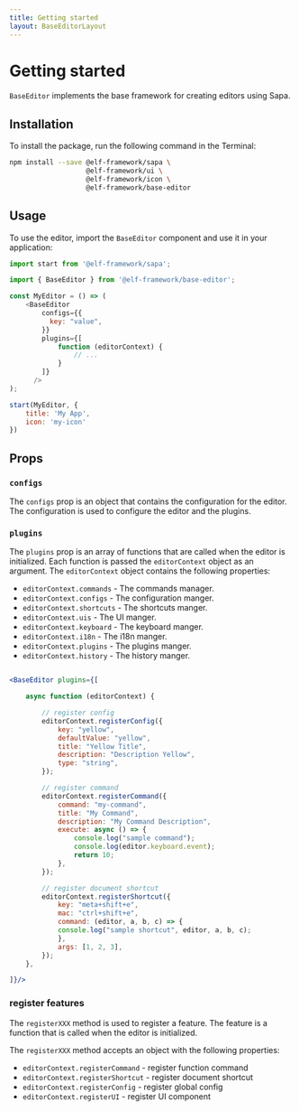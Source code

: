 ```yaml
---
title: Getting started
layout: BaseEditorLayout
---
```

  
# Getting started

`BaseEditor` implements the base framework for creating editors using Sapa.

## Installation

To install the package, run the following command in the Terminal:

```bash
npm install --save @elf-framework/sapa \
                   @elf-framework/ui \
                   @elf-framework/icon \
                   @elf-framework/base-editor
```

## Usage

To use the editor, import the `BaseEditor` component and use it in your application:

```js
import start from '@elf-framework/sapa';

import { BaseEditor } from '@elf-framework/base-editor';

const MyEditor = () => (
    <BaseEditor
        configs={{
          key: "value",
        }}
        plugins={[
            function (editorContext) {
                // ...
            }
        ]}
      />
);

start(MyEditor, {
    title: 'My App',
    icon: 'my-icon'
})
```

## Props

### `configs`

The `configs` prop is an object that contains the configuration for the editor. The configuration is used to configure the editor and the plugins.

### `plugins`

The `plugins` prop is an array of functions that are called when the editor is initialized. 
Each function is passed the `editorContext` object as an argument. 
The `editorContext` object contains the following properties:

* `editorContext.commands` - The commands manager.
* `editorContext.configs` - The configuration manger.
* `editorContext.shortcuts` - The shortcuts manger.
* `editorContext.uis` - The UI manger.
* `editorContext.keyboard` - The keyboard manger.
* `editorContext.i18n` - The i18n manger.
* `editorContext.plugins` - The plugins manger.
* `editorContext.history` - The history manger.

```jsx

<BaseEditor plugins={[

    async function (editorContext) {

        // register config 
        editorContext.registerConfig({
            key: "yellow",
            defaultValue: "yellow",
            title: "Yellow Title",
            description: "Description Yellow",
            type: "string",
        });

        // register command 
        editorContext.registerCommand({
            command: "my-command",
            title: "My Command",
            description: "My Command Description",
            execute: async () => {
                console.log("sample command");
                console.log(editor.keyboard.event);
                return 10;
            },
        });

        // register document shortcut
        editorContext.registerShortcut({
            key: "meta+shift+e",
            mac: "ctrl+shift+e",
            command: (editor, a, b, c) => {
            console.log("sample shortcut", editor, a, b, c);
            },
            args: [1, 2, 3],
        });
    },

]}/>

```

### register features

The `registerXXX` method is used to register a feature. The feature is a function that is called when the editor is initialized.

The `registerXXX` method accepts an object with the following properties:

* `editorContext.registerCommand` - register function command 
* `editorContext.registerShortcut` - register document shortcut
* `editorContext.registerConfig` - register global config
* `editorContext.registerUI` - register UI component